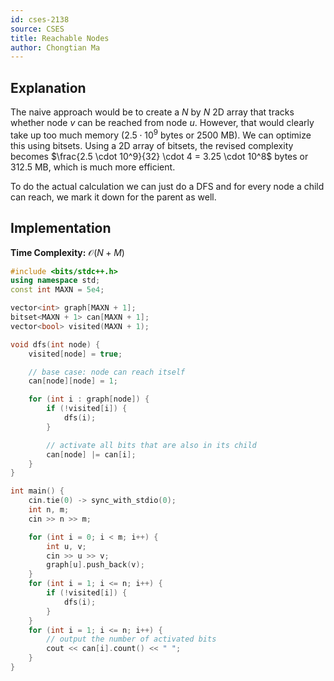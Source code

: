 ```yaml
---
id: cses-2138
source: CSES
title: Reachable Nodes
author: Chongtian Ma
---
```


## Explanation

The naive approach would be to create a $N$ by $N$ 2D array that tracks whether
node $v$ can be reached from node $u$. However, that would clearly take up too
much memory ($2.5 \cdot 10^9$ bytes or $2500$ MB). We can optimize this using
bitsets. Using a 2D array of bitsets, the revised complexity becomes
$\frac{2.5 \cdot 10^9}{32} \cdot 4 = 3.25 \cdot 10^8$ bytes or $312.5$ MB, which is much
more efficient.

To do the actual calculation we can just do a DFS and for every node a child can
reach, we mark it down for the parent as well.

## Implementation

**Time Complexity:** $\mathcal{O}(N + M)$

<LanguageSection>

<CPPSection>

```cpp
#include <bits/stdc++.h>
using namespace std;
const int MAXN = 5e4;

vector<int> graph[MAXN + 1];
bitset<MAXN + 1> can[MAXN + 1];
vector<bool> visited(MAXN + 1);

void dfs(int node) {
	visited[node] = true;

	// base case: node can reach itself
	can[node][node] = 1;

	for (int i : graph[node]) {
		if (!visited[i]) {
			dfs(i);
		}

		// activate all bits that are also in its child
		can[node] |= can[i];
	}
}

int main() {
	cin.tie(0) -> sync_with_stdio(0);
	int n, m;
	cin >> n >> m;

	for (int i = 0; i < m; i++) {
		int u, v;
		cin >> u >> v;
		graph[u].push_back(v);
	}
	for (int i = 1; i <= n; i++) {
		if (!visited[i]) {
			dfs(i);
		}
	}
	for (int i = 1; i <= n; i++) {
		// output the number of activated bits
		cout << can[i].count() << " ";
	}
}
```

</CPPSection>

</LanguageSection>

